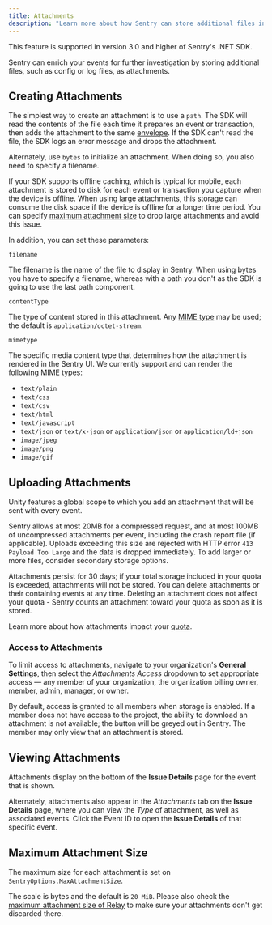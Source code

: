 ```yaml
---
title: Attachments
description: "Learn more about how Sentry can store additional files in the same request as event attachments."
---
```


<Note>

This feature is supported in version 3.0 and higher of Sentry's .NET SDK.

</Note>

Sentry can enrich your events for further investigation by storing additional files, such as config or log files, as attachments.

## Creating Attachments

The simplest way to create an attachment is to use a `path`. The SDK will read the contents of the file each time it prepares an event or transaction, then adds the attachment to the same [envelope](https://develop.sentry.dev/sdk/data-model/envelopes/). If the SDK can't read the file, the SDK logs an error message and drops the attachment.

<PlatformContent includePath="enriching-events/attachment-init-with-path" />

Alternately, use `bytes` to initialize an attachment. When doing so, you also need to specify a filename.

<PlatformContent includePath="enriching-events/attachment-init-with-bytes" />

If your SDK supports offline caching, which is typical for mobile, each attachment is stored to disk for each event or transaction you capture when the device is offline. When using large attachments, this storage can consume the disk space if the device is offline for a longer time period. You can specify [maximum attachment size](#maximum-attachment-size) to drop large attachments and avoid this issue.

In addition, you can set these parameters:

`filename`

The filename is the name of the file to display in Sentry. When using bytes you have to specify a filename, whereas with a path you don't as the SDK is going to use the last path component.

`contentType`

The type of content stored in this attachment. Any [MIME type](https://www.iana.org/assignments/media-types/media-types.xhtml) may be used; the default is `application/octet-stream`.

`mimetype`

The specific media content type that determines how the attachment is rendered in the Sentry UI. We currently support and can render the following MIME types:

- `text/plain`
- `text/css`
- `text/csv`
- `text/html`
- `text/javascript`
- `text/json` or `text/x-json` or `application/json` or `application/ld+json`
- `image/jpeg`
- `image/png`
- `image/gif`

## Uploading Attachments

Unity features a global <PlatformLink to="/enriching-events/scopes/">scope</PlatformLink> to which you add an attachment that will be sent with every event.

<PlatformContent includePath="enriching-events/attachment-upload" />

<Note>

Sentry allows at most 20MB for a compressed request, and at most 100MB of uncompressed attachments per event, including the crash report file (if applicable). Uploads exceeding this size are rejected with HTTP error `413 Payload Too Large` and the data is dropped immediately. To add larger or more files, consider secondary storage options.

</Note>

Attachments persist for 30 days; if your total storage included in your quota is exceeded, attachments will not be stored. You can delete attachments or their containing events at any time. Deleting an attachment does not affect your quota - Sentry counts an attachment toward your quota as soon as it is stored.

Learn more about how attachments impact your [quota](/pricing/quotas/).

### Access to Attachments

To limit access to attachments, navigate to your organization's **General Settings**, then select the _Attachments Access_ dropdown to set appropriate access — any member of your organization, the organization billing owner, member, admin, manager, or owner.

<Include name="common-imgs/attachments-access" />

By default, access is granted to all members when storage is enabled. If a member does not have access to the project, the ability to download an attachment is not available; the button will be greyed out in Sentry. The member may only view that an attachment is stored.

## Viewing Attachments

Attachments display on the bottom of the **Issue Details** page for the event that is shown.

<Include name="common-imgs/attachments-access-denied" />

Alternately, attachments also appear in the _Attachments_ tab on the **Issue Details** page, where you can view the _Type_ of attachment, as well as associated events. Click the Event ID to open the **Issue Details** of that specific event.

<Include name="common-imgs/attachments-list-example" />

## Maximum Attachment Size

The maximum size for each attachment is set on `SentryOptions.MaxAttachmentSize`.

The scale is bytes and the default is `20 MiB`. Please also check the
[maximum attachment size of Relay](/product/relay/options/)
to make sure your attachments don't get discarded there.

<PlatformContent includePath="enriching-events/attachment-max-size" />
